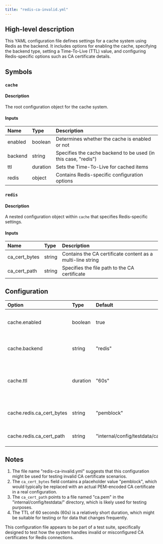 ```yaml
---
title: "redis-ca-invalid.yml"
---
```


## High-level description
This YAML configuration file defines settings for a cache system using Redis as the backend. It includes options for enabling the cache, specifying the backend type, setting a Time-To-Live (TTL) value, and configuring Redis-specific options such as CA certificate details.

## Symbols

### `cache`
#### Description
The root configuration object for the cache system.

#### Inputs
| Name | Type | Description |
|:-----|:-----|:------------|
| enabled | boolean | Determines whether the cache is enabled or not |
| backend | string | Specifies the cache backend to be used (in this case, "redis") |
| ttl | duration | Sets the Time-To-Live for cached items |
| redis | object | Contains Redis-specific configuration options |

### `redis`
#### Description
A nested configuration object within `cache` that specifies Redis-specific settings.

#### Inputs
| Name | Type | Description |
|:-----|:-----|:------------|
| ca_cert_bytes | string | Contains the CA certificate content as a multi-line string |
| ca_cert_path | string | Specifies the file path to the CA certificate |

## Configuration
| Option | Type | Default | Description |
|:-------|:-----|:--------|:------------|
| cache.enabled | boolean | true | Enables or disables the cache system |
| cache.backend | string | "redis" | Specifies Redis as the cache backend |
| cache.ttl | duration | "60s" | Sets the Time-To-Live for cached items to 60 seconds |
| cache.redis.ca_cert_bytes | string | "pemblock" | Placeholder for the CA certificate content |
| cache.redis.ca_cert_path | string | "internal/config/testdata/ca.pem" | File path to the CA certificate |

## Notes
1. The file name "redis-ca-invalid.yml" suggests that this configuration might be used for testing invalid CA certificate scenarios.
2. The `ca_cert_bytes` field contains a placeholder value "pemblock", which would typically be replaced with an actual PEM-encoded CA certificate in a real configuration.
3. The `ca_cert_path` points to a file named "ca.pem" in the "internal/config/testdata/" directory, which is likely used for testing purposes.
4. The TTL of 60 seconds (60s) is a relatively short duration, which might be suitable for testing or for data that changes frequently.

This configuration file appears to be part of a test suite, specifically designed to test how the system handles invalid or misconfigured CA certificates for Redis connections.
